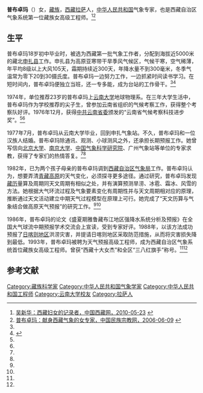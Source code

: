'''普布卓玛'''（{{bd|1951年|||}}）女，[[藏族|藏族]]，[[西藏|西藏]][[拉萨|拉萨]]人，[[中华人民共和国|中华人民共和国]]气象专家，也是西藏自治区气象系统第一位藏族女高级工程师。<ref>[http://www.tibet.cn/2009jrb/gdfw/201005/t20100519_580849.htm 吴新华：西藏妇女的记录者，中国西藏网，2010-05-23] {{webarchive|url=https://web.archive.org/web/20150417141939/http://www.tibet.cn/2009jrb/gdfw/201005/t20100519_580849.htm |date=2015-04-17 }}</ref><ref name=zgmz>[http://www.mzb.com.cn/html/report/12035-1.htm 普布卓玛：献身西藏气象的女专家，中国民族宗教网，2006-06-09] {{webarchive|url=https://web.archive.org/web/20160304104951/http://www.mzb.com.cn/html/report/12035-1.htm |date=2016-03-04 }}</ref>

==生平==
普布卓玛18岁初中毕业时，被选为西藏第一批气象工作者，分配到海拔近5000米的藏北[[申扎县|申扎县]]工作。申扎县为高原亚寒带干旱季风气候区，气候干寒，空气稀薄，年平均8级以上大风105天，霜期持续近300天，年降水量不到300毫米，冬季气温常为零下20到30摄氏度。普布卓玛一边努力工作，一边抓紧时间读书学习。在短时间内，普布卓玛便独立当班，还一专多能，成为台站的工作骨干。<ref name=zgmz/><ref name=jiujiu>{{Cite web |url=http://www.99zangao.com/zangzu/2819.html |title=高原女杰——记气象专家普布卓玛，久久藏獒网，于2015-04-17查阅 |access-date=2015-04-17 |archive-url=https://web.archive.org/web/20160304090217/http://www.99zangao.com/zangzu/2819.html |archive-date=2016-03-04 |dead-url=yes }}</ref>

1974年，单位推荐23岁的普布卓玛上[[云南大学|云南大学]]地球物理系。在三年大学生活中，普布卓玛作为学校推荐的尖子生，曾参加云南省组织的气候考察工作，获得整个考察队好评。1976年12月，获得[[中共云南省委|中共云南省委]]颁发的“云南省气候考察科技进步奖”。<ref name=zgmz/><ref name=jiujiu/>

1977年7月，普布卓玛从云南大学毕业，回到申扎气象站。不久，普布卓玛和一位汉族人结婚。普布卓玛除通讯、观测、小球测风之外，还承担长期预报工作。她曾写信向[[北京大学|北京大学]]、[[南京大学|南京大学]]、[[中国气象科学研究院|中国气象科学研究院]]、广州气象站等单位的专家求教，获得了专家们的热情答复。<ref name=zgmz/><ref name=jiujiu/>

1982年，已为两个孩子母亲的普布卓玛调到[[西藏自治区气象局|西藏自治区气象局]]工作。普布卓玛认为，想要弄清[[青藏高原|青藏高原]]的天气变化，必须探寻更多途径。通过研究，普布卓玛发现[[藏历|藏历]]量算及周期同天文周期有相似之处，并有演算预测旱涝、冰雹、霜冰、风雪的方法。她根据大气环流过程及气象要素变化有周期性并与天文周期相对应的原理，推断通过天文活动建立中期天气过程模型在原理上可行。她完成了“天文历算与气象结合做高原天气预报”的研究工作。<ref name=zgmz/><ref name=jiujiu/>

1986年，普布卓玛的论文《盛夏期雅鲁藏布江地区强降水系统分析及预报》在全国大气球流中期预报学术交流会上宣读，受到专家好评。1988年，以该方法成功预报了[[日喀则地区|日喀则地区]]洪涝灾害，并提请日喀则地区采取防范措施，从而将灾害损失降到最低。1993年，普布卓玛被聘为天气预报高级工程师，成为西藏自治区气象系统首位藏族女高级工程师。曾获“西藏十大女杰”和全区“三八红旗手”称号。<ref name=zgmz/><ref name=jiujiu/>

==参考文献==
{{reflist}}

{{Authority control}}
{{DEFAULTSORT:P}}
[[Category:藏族科学家|Category:藏族科学家]]
[[Category:中华人民共和国气象学家|Category:中华人民共和国气象学家]]
[[Category:中华人民共和国工程师|Category:中华人民共和国工程师]]
[[Category:云南大学校友|Category:云南大学校友]]
[[Category:拉萨人|Category:拉萨人]]
